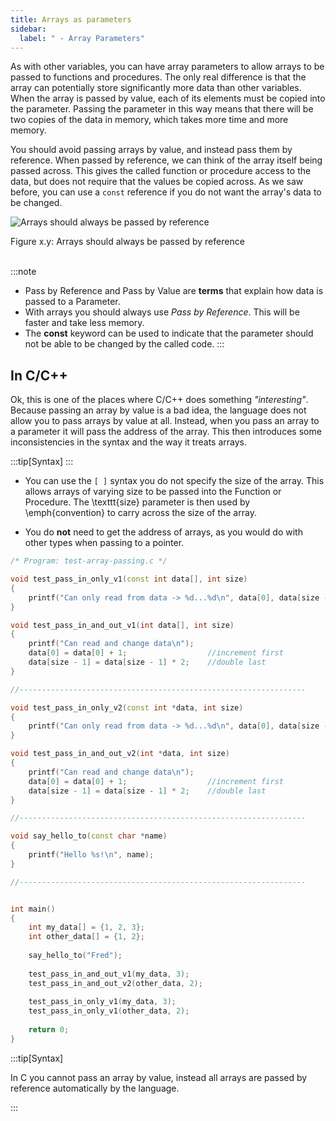 ```yaml
---
title: Arrays as parameters
sidebar:
  label: " - Array Parameters"
---
```


As with other variables, you can have array parameters to allow arrays to be passed to functions and procedures. The only real difference is that the array can potentially store significantly more data than other variables. When the array is passed by value, each of its elements must be copied into the parameter. Passing the parameter in this way means that there will be two copies of the data in memory, which takes more time and more memory.

You should avoid passing arrays by value, and instead pass them by reference. When passed by reference, we can think of the array itself being passed across. This gives the called function or procedure access to the data, but does not require that the values be copied across. As we saw before, you can use a `const` reference if you do not want the array's data to be changed.

<a id="FigureArrayPassByRef"></a>
![Arrays should always be passed by reference](./images/array-parameter-idea.png)
<div class="caption"><span class="caption-figure-nbr">Figure x.y: </span>Arrays should always be passed by reference</div><br/>

:::note

- Pass by Reference and Pass by Value are **terms** that explain how data is passed to a Parameter.
- With arrays you should always use *Pass by Reference*. This will be faster and take less memory.
- The **const** keyword can be used to indicate that the parameter should not be able to be changed by the called code.
:::

## In C/C++

Ok, this is one of the places where C/C++ does something *"interesting"*. Because passing an array by value is a bad idea, the language does not allow you to pass arrays by value at all. Instead, when you pass an array to a parameter it will pass the address of the array. This then introduces some inconsistencies in the syntax and the way it treats arrays.

:::tip[Syntax]
:::

- You can use the `[ ]` syntax you do not specify the size of the array. This allows arrays of varying size to be passed into the Function or Procedure. The \texttt{size} parameter is then used by \emph{convention} to carry across the size of the array.

- You do **not** need to get the address of arrays, as you would do with other types when passing to a pointer.



```cpp
/* Program: test-array-passing.c */

void test_pass_in_only_v1(const int data[], int size)
{
    printf("Can only read from data -> %d...%d\n", data[0], data[size - 1]);
}

void test_pass_in_and_out_v1(int data[], int size)
{
    printf("Can read and change data\n");
    data[0] = data[0] + 1;                  //increment first
    data[size - 1] = data[size - 1] * 2;    //double last
}

//----------------------------------------------------------------

void test_pass_in_only_v2(const int *data, int size)
{
    printf("Can only read from data -> %d...%d\n", data[0], data[size - 1]);
}

void test_pass_in_and_out_v2(int *data, int size)
{
    printf("Can read and change data\n");
    data[0] = data[0] + 1;                  //increment first
    data[size - 1] = data[size - 1] * 2;    //double last
}

//----------------------------------------------------------------

void say_hello_to(const char *name)
{
    printf("Hello %s!\n", name);
}

//----------------------------------------------------------------


int main()
{
    int my_data[] = {1, 2, 3};
    int other_data[] = {1, 2};
    
    say_hello_to("Fred");
    
    test_pass_in_and_out_v1(my_data, 3);
    test_pass_in_and_out_v2(other_data, 2);
    
    test_pass_in_only_v1(my_data, 3);
    test_pass_in_only_v1(other_data, 2);
    
    return 0;
}
```


:::tip[Syntax]

In C you cannot pass an array by value, instead all arrays are passed by reference automatically by the language.
 
:::